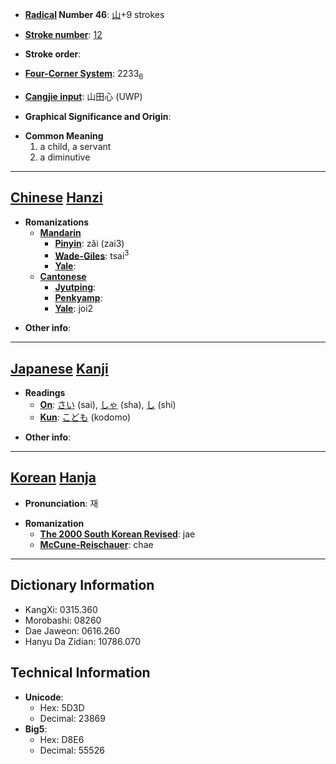 * '''[[Wiktionary:Chinese radical index| Radical]] Number 46''': [[Wiktionary:Chinese radical index 山|山]]+9 strokes

* '''[[Wiktionary:Chinese total strokes index|Stroke number]]''': [[Wiktionary:Chinese total strokes index 12|12]]

* '''Stroke order''': 

* '''[[Wiktionary:Chinese four corner index|Four-Corner System]]''': 2233<sub>6</sub>

* '''[[Wiktionary:Chinese Cangjie index|Cangjie input]]''': 山田心 (UWP)

* '''Graphical Significance and Origin''': 

* '''Common Meaning'''
*#a child, a servant
*# a diminutive


----

== [[Chinese]] [[Hanzi]] ==

* '''Romanizations'''
** '''[[Mandarin]]'''
*** '''[[Pinyin]]''': zǎi (zai3)
*** '''[[Wade-Giles]]''': tsai<sup>3</sup>
*** '''[[Yale]]''': 
** '''[[Cantonese]]'''
*** '''[[Jyutping]]''':
*** '''[[Penkyamp]]''': 
*** '''[[Yale]]''': joi2

* '''Other info''': 

----

== [[Japanese]] [[Kanji]] ==

* '''Readings'''
** '''[[On]]''': [[さい]] (sai), [[しゃ]] (sha), [[し]] (shi)
** '''[[Kun]]''': [[こども]] (kodomo)

* '''Other info''':  

----

== [[Korean]] [[Hanja]] ==

* '''Pronunciation''': 재

* '''Romanization'''
** '''[[The 2000 South Korean Revised Romanization|The 2000 South Korean Revised]]''': jae
** '''[[McCune-Reischauer]]''': chae

----

== Dictionary Information ==

* KangXi: 0315.360
* Morobashi: 08260
* Dae Jaweon: 0616.260
* Hanyu Da Zidian: 10786.070

== Technical Information ==

* '''Unicode''':
** Hex: 5D3D
** Decimal: 23869
* '''Big5''':
** Hex: D8E6
** Decimal: 55526